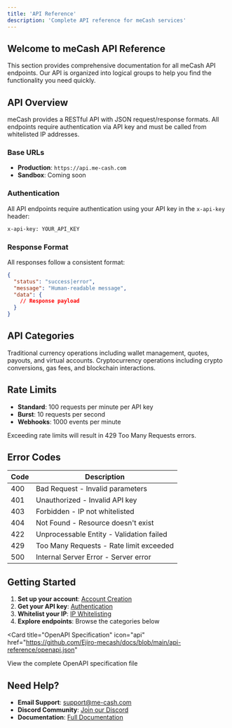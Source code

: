 ```yaml
---
title: 'API Reference'
description: 'Complete API reference for meCash services'
---
```


## Welcome to meCash API Reference

This section provides comprehensive documentation for all meCash API endpoints. Our API is organized into logical groups to help you find the functionality you need quickly.

## API Overview

meCash provides a RESTful API with JSON request/response formats. All endpoints require authentication via API key and must be called from whitelisted IP addresses.

### Base URLs
- **Production**: `https://api.me-cash.com`
- **Sandbox**: Coming soon

### Authentication
All API endpoints require authentication using your API key in the `x-api-key` header:

```bash
x-api-key: YOUR_API_KEY
```

### Response Format
All responses follow a consistent format:

```json
{
  "status": "success|error",
  "message": "Human-readable message",
  "data": {
    // Response payload
  }
}
```

## API Categories

<CardGroup cols={2}>
  <Card title="FIAT API" icon="money-bill">
    Traditional currency operations including wallet management, quotes, payouts, and virtual accounts.
  </Card>
  <Card title="RAMP API" icon="arrows-rotate">
    Cryptocurrency operations including crypto conversions, gas fees, and blockchain interactions.
  </Card>
</CardGroup>

## Rate Limits

- **Standard**: 100 requests per minute per API key
- **Burst**: 10 requests per second
- **Webhooks**: 1000 events per minute

<Warning>Exceeding rate limits will result in 429 Too Many Requests errors.</Warning>

## Error Codes

| Code | Description |
|------|-------------|
| 400 | Bad Request - Invalid parameters |
| 401 | Unauthorized - Invalid API key |
| 403 | Forbidden - IP not whitelisted |
| 404 | Not Found - Resource doesn't exist |
| 422 | Unprocessable Entity - Validation failed |
| 429 | Too Many Requests - Rate limit exceeded |
| 500 | Internal Server Error - Server error |

## Getting Started

1. **Set up your account**: [Account Creation](/account-creation)
2. **Get your API key**: [Authentication](/authentication)
3. **Whitelist your IP**: [IP Whitelisting](/ip-whitelisting)
4. **Explore endpoints**: Browse the categories below

<Card
  title="OpenAPI Specification"
  icon="api"
  href="https://github.com/Ejiro-mecash/docs/blob/main/api-reference/openapi.json"
>
  View the complete OpenAPI specification file
</Card>

## Need Help?

- **Email Support**: [support@me-cash.com](mailto:support@me-cash.com)
- **Discord Community**: [Join our Discord](https://discord.gg/CC5v6h52Wk)
- **Documentation**: [Full Documentation](https://docs.me-cash.com)
